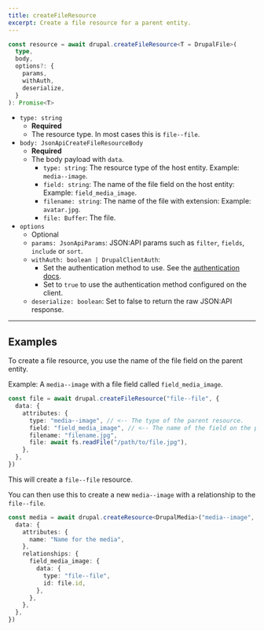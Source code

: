 ```yaml
---
title: createFileResource
excerpt: Create a file resource for a parent entity.
---
```


```ts
const resource = await drupal.createFileResource<T = DrupalFile>(
  type,
  body,
  options?: {
    params,
    withAuth,
    deserialize,
  }
): Promise<T>
```

- `type: string`
  - **Required**
  - The resource type. In most cases this is `file--file`.
- `body: JsonApiCreateFileResourceBody`
  - **Required**
  - The body payload with `data`.
    - `type: string`: The resource type of the host entity. Example: `media--image`.
    - `field: string`: The name of the file field on the host entity: Example: `field_media_image`.
    - `filename: string`: The name of the file with extension: Example: `avatar.jpg`.
    - `file: Buffer`: The file.
- `options`
  - Optional
  - `params: JsonApiParams`: JSON:API params such as `filter`, `fields`, `include` or `sort`.
  - `withAuth: boolean | DrupalClientAuth`:
    - Set the authentication method to use. See the [authentication docs](/docs/authentication).
    - Set to `true` to use the authentication method configured on the client.
  - `deserialize: boolean`: Set to false to return the raw JSON:API response.

---

## Examples

To create a file resource, you use the name of the file field on the parent entity.

Example: A `media--image` with a file field called `field_media_image`.

```ts
const file = await drupal.createFileResource("file--file", {
  data: {
    attributes: {
      type: "media--image", // <-- The type of the parent resource.
      field: "field_media_image", // <-- The name of the field on the parent resource.
      filename: "filename.jpg",
      file: await fs.readFile("/path/to/file.jpg"),
    },
  },
})
```

This will create a `file--file` resource.

You can then use this to create a new `media--image` with a relationship to the `file--file`.

```ts
const media = await drupal.createResource<DrupalMedia>("media--image", {
  data: {
    attributes: {
      name: "Name for the media",
    },
    relationships: {
      field_media_image: {
        data: {
          type: "file--file",
          id: file.id,
        },
      },
    },
  },
})
```
